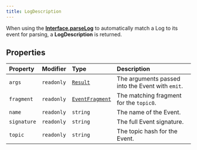 ```yaml
---
title: LogDescription
---
```


When using the [**Interface.parseLog**](/content/classes/Interface#parselog) to automatically match a Log to its event for
parsing, a **LogDescription** is returned.

## Properties

| Property | Modifier | Type | Description |
| :------ | :------ | :------ | :------ |
| `args` | `readonly` | [`Result`](/content/classes/Result) | The arguments passed into the Event with `emit`. |
| `fragment` | `readonly` | [`EventFragment`](/content/classes/EventFragment) | The matching fragment for the `topic0`. |
| `name` | `readonly` | `string` | The name of the Event. |
| `signature` | `readonly` | `string` | The full Event signature. |
| `topic` | `readonly` | `string` | The topic hash for the Event. |
